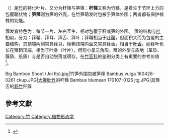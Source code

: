 {{Notability Unreferenced|time=2021-05-06T23:46:56+00:00}}
'''{{zy|箨|tuò |ㄊㄨㄛˋ}}'''（{{lang-en|culm sheath}}）是[[竹|竹]]的特化叶片。又分为秆箨与笋箨：'''秆箨'''又称为竹箨，是着生于节环上方的包覆鞘状物；'''笋箨'''则为笋的外壳，在竹笋萌发时包被于笋体外围；两者都有保护植株的功能。

箨发育特色为：每节一片、左右互生、相对包覆于秆或笋的外围。
箨的结构与[[叶|叶]]相似，分为：箨鞘、箨耳、箨舌、箨叶；箨鞘相当于[[叶鞘|叶鞘]]，但面积大而为包覆的主要结构，其顶端两侧常具箨耳，箨鞘顶端内面又常具箨舌，相当于[[叶舌|叶舌]]，而箨叶也长在箨鞘顶端，相当于叶身（叶片），但短小呈三角形。箨的外型与质地（革质、膜质、纸质）与是否自动脱落或宿存，在[[竹亚科|竹亚科]]的鉴别分类上有重要的参考价值{{why}}<ref>{{Cite book|title=台灣竹圖鑑|author=呂錦明|publisher=晨星出版|year=2010}}</ref>。
<gallery widths=300px heights=300px>
Big Bamboo Shoot (Joi Ito).jpg|竹笋外围包被笋箨
Bambus vulga 160426-0261 ckup.JPG|[[大佛肚竹|大佛肚竹]]的秆箨
Bambus blumean 170107-0125 jtg.JPG|具箨舌的[[簕竹|簕竹]]秆箨
</gallery>


==參考文獻==
{{reflist}}

[[Category:竹|Category:竹]]
[[Category:植物形态学|Category:植物形态学]]
{{plant-stub}}